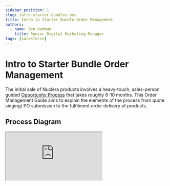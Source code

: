 ```yaml
---
sidebar_position: 1
slug: intro-starter-bundles-oms
title: Intro to Starter Bundle Order Management
authors:
  - name: Ben Hadman
    title: Senior Digital Marketing Manager
tags: [salesforce]
---
```


# Intro to Starter Bundle Order Management

The initial sale of Nuclera products involves a heavy-touch, sales-person guided [Opportunity Process](https://knowledgebase.nuclera.com/docs/Salesforce/opportunity-process) that takes roughly 6-10 months.
This Order Management Guide aims to explain the elements of the process from quote singing/ PO submission to the fulfilment order delivery of products.

## Process Diagram
<iframe
  style={{ border: "1px solid rgba(0, 0, 0, 0.1)" }}
  width={800}
  height={450}
  src="https://www.figma.com/embed?embed_host=share&url=https%3A%2F%2Fwww.figma.com%2Fboard%2FdMdc4Z4g9Riy1HdekNpA0B%2FDiagram-Starter-Bundle-Salesforce-OMS%3Fnode-id%3D0%253A1%26t%3DG2nArG047rtB0Ki9-1"
  allowFullScreen=""
/>

## Objects & Configurators / Wizards in Salesforce
*Objects* in Salesforce are a type of record e.g. Opportunity, Lead, Order etc.
Different data fields are stored on each 'object' relevant to the the objects purpose.
Some data is copied from one to another in a linear porcess often called 'converting'.
The diagram explains the conversion steps using arrows.
Dotted lines Explain where there is a tight link between Objects.
*Configurators / Wizards* are tabs or windows that guide you through a process of converting objects, these have screenshots in the diagram above.

## Description of the process

### 1. Opportunity
Basic data like currency, Shipping & Billing Country, Revenue Model (CapEx vs. Reagent Rental) is stored on an opportunity record.

### 2. Quote Configurator (Quote & Opportunity Products)
This configurator helps you set the right basic data about the opportunity and helps filter and pre-select the right Opportunity Products onto the opportunity.
Quotes are adminsitered through Panadadoc which reads the data stored on the Opportunity and Opportunity Products and 'prints' them onto e-sign/ pdf quote.

### 3. Opportunity to Order Wizard
when a PO is received the products and data submitted by the customer needs to be checked against what was issued on the quote, which has all been pulled from the Opportunity and Opportunity Product.
A human-in-the-loop checking/ reconcilation between the two docs needs to be performed.
The Opportunity to Order Wizard is the streamlined way of performing that reconcilation.
When it is complete an Order will be generated with the correct Order Products copied from the Opportunity.

### 4. Order Summary
The Order Summary is the Salesforce Order Management System object which enhances the standard Order object.
It provides an enhanced view for managing an Order as well as pulling data from other objects into one view that standard Order objects dont have the functioanlity to deal with such as Fulfilment Orders and Shipping.

### 5. Fulfilment Order
Fulfilment Orders (called Shipments in IFS) are the Object that group together some/ all of the Order Products to be delivered to the Customer.
They contain the shipping date fields and statuses of the delivery too.

